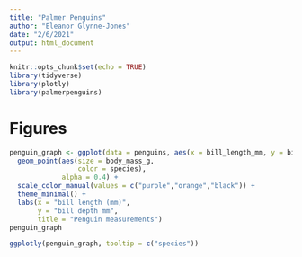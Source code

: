 ```yaml
---
title: "Palmer Penguins"
author: "Eleanor Glynne-Jones"
date: "2/6/2021"
output: html_document
---
```


```r
knitr::opts_chunk$set(echo = TRUE)
library(tidyverse)
library(plotly)
library(palmerpenguins)
```

# Figures

```r

penguin_graph <- ggplot(data = penguins, aes(x = bill_length_mm, y = bill_depth_mm)) +
  geom_point(aes(size = body_mass_g, 
                 color = species),
             alpha = 0.4) +
  scale_color_manual(values = c("purple","orange","black")) +
  theme_minimal() +
  labs(x = "bill length (mm)",
       y = "bill depth mm",
       title = "Penguin measurements") 
penguin_graph

```

```r

ggplotly(penguin_graph, tooltip = c("species"))

```

